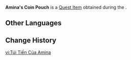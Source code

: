{{Item Infobox
|id           = 121030
|image        = Item Amina's Coin Pouch.png
|type         = Quest Items
|description  = A coin pouch that Amina gave you. Inside are funds to deal with scams.
|source1      = [[The Legend of the Mysterious Island]]
}}
'''Amina's Coin Pouch''' is a [[Quest Item]] obtained during the {{Quest|The Legend of the Mysterious Island}}.

==Other Languages==
{{Other Languages|default_hidden=1
|en      = Amina's Coin Pouch
|zhs     = 阿米娜的钱袋
|zhs_rm  = 
|zht     = 阿米娜的錢袋
|zht_rm  = 
|ja      = アミナのモラ袋
|ja_rm   = Amina no Mora-bukuro
|ko      = 아미나의 돈주머니
|es      = Saquito de monedas de Amina
|fr      = Bourse d'Amina
|ru      = Кошелёк Амины
|th      = ถุงเงินของ Amina
|th_rm   = 
|vi      = Túi Tiền Của Amina
|de      = Aminas Geldbeutel
|id      = Kantong Koin Amina
|pt      = Bolsa de Moedas de Amina
|tr      = Amina'nın Para Kesesi
|it      = Borsa di monete di Amina
}}

==Change History==
{{Change History|5.0}}

[[vi:Túi Tiền Của Amina]]